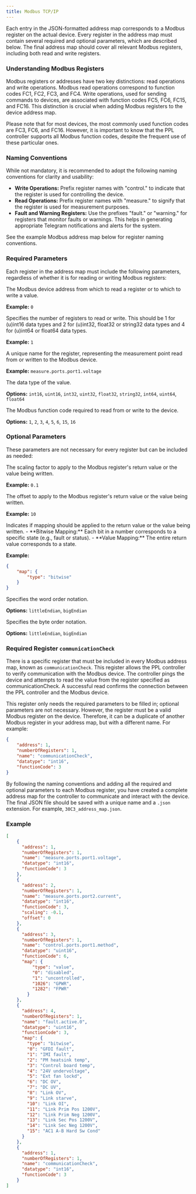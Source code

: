 ```yaml
---
title: Modbus TCP/IP
---
```


Each entry in the JSON-formatted address map corresponds to a Modbus register on the actual device. Every register in the address map must contain several required and optional parameters, which are described below. The final address map should cover all relevant Modbus registers, including both read and write registers.

### Understanding Modbus Registers

Modbus registers or addresses have two key distinctions: read operations and write operations. Modbus read operations correspond to function codes FC1, FC2, FC3, and FC4. Write operations, used for sending commands to devices, are associated with function codes FC5, FC6, FC15, and FC16. This distinction is crucial when adding Modbus registers to the device address map.

<Note>
Please note that for most devices, the most commonly used function codes are FC3, FC6, and FC16. However, it is important to know that the PPL controller supports all Modbus function codes, despite the frequent use of these particular ones.
</Note>

### Naming Conventions

While not mandatory, it is recommended to adopt the following naming conventions for clarity and usability:

- **Write Operations:** Prefix register names with "control." to indicate that the register is used for controlling the device.
- **Read Operations:** Prefix register names with "measure." to signify that the register is used for measurement purposes.
- **Fault and Warning Registers:** Use the prefixes "fault." or "warning." for registers that monitor faults or warnings. This helps in generating appropriate Telegram notifications and alerts for the system.

See the example Modbus address map below for register naming conventions.

### Required Parameters
Each register in the address map must include the following parameters, regardless of whether it is for reading or writing Modbus registers:

<ParamField path="address" type="int" required>
The Modbus device address from which to read a register or to which to write a value.

**Example:** `0`
</ParamField>

<ParamField path="numberOfRegisters" type="int" required>
Specifies the number of registers to read or write. This should be 1 for (u)int16 data types and 2 for (u)int32, float32 or string32 data types and 4 for (u)int64 or float64 data types.

**Example:** `1`
</ParamField>

<ParamField path="name" type="string" required>
A unique name for the register, representing the measurement point read from or written to the Modbus device.

**Example:** `measure.ports.port1.voltage`
</ParamField>

<ParamField path="datatype" type="string" required>
The data type of the value.

**Options:** `int16`, `uint16`, `int32`, `uint32`, `float32`, `string32`, `int64`, `uint64`, `float64`
</ParamField>

<ParamField path="functionCode" type="int" required>
The Modbus function code required to read from or write to the device.

**Options:** `1`, `2`, `3`, `4`, `5`, `6`, `15`, `16`
</ParamField>

### Optional Parameters
These parameters are not necessary for every register but can be included as needed:

<ParamField path="scaling" type="float">
The scaling factor to apply to the Modbus register's return value or the value being written.

**Example:** `0.1`
</ParamField>

<ParamField path="offset" type="float">
The offset to apply to the Modbus register's return value or the value being written.

**Example:** `10`
</ParamField>

<ParamField path="map" type="object">
Indicates if mapping should be applied to the return value or the value being written.
- **Bitwise Mapping:** Each bit in a number corresponds to a specific state (e.g., fault or status).
- **Value Mapping:** The entire return value corresponds to a state.

**Example:**
```json icon="code"
{
    "map": {
        "type": "bitwise"
    }
}
```
</ParamField>

<ParamField path="wordOrder" type="string">
Specifies the word order notation.

**Options:** `littleEndian`, `bigEndian`
</ParamField>

<ParamField path="byteOrder" type="string">
Specifies the byte order notation.

**Options:** `littleEndian`, `bigEndian`
</ParamField>

### Required Register `communicationCheck`

There is a specific register that must be included in every Modbus address map, known as `communicationCheck`. This register allows the PPL controller to verify communication with the Modbus device. The controller pings the device and attempts to read the value from the register specified as communicationCheck. A successful read confirms the connection between the PPL controller and the Modbus device.

This register only needs the required parameters to be filled in; optional parameters are not necessary. However, the register must be a valid Modbus register on the device. Therefore, it can be a duplicate of another Modbus register in your address map, but with a different name. For example:

```json icon="code"
{
	"address": 1,
	"numberOfRegisters": 1,
	"name": "communicationCheck",
	"datatype": "int16",
	"functionCode": 3
}
```

By following the naming conventions and adding all the required and optional parameters to each Modbus register, you have created a complete address map for the controller 
to communicate and interact with the device. The final JSON file should be saved with a unique name and a `.json` extension. For example, `30C3_address_map.json`.

### Example

```json address_map.json icon="code"
[
	{
	  "address": 1,
	  "numberOfRegisters": 1,
	  "name": "measure.ports.port1.voltage",
	  "datatype": "int16",
	  "functionCode": 3
	},
	{
	  "address": 2,
	  "numberOfRegisters": 1,
	  "name": "measure.ports.port2.current",
	  "datatype": "int16",
	  "functionCode": 3,
	  "scaling": -0.1,
	  "offset": 0
	},
	{
	  "address": 3,
	  "numberOfRegisters": 1,
	  "name": "control.ports.port1.method",
	  "datatype": "uint16",
	  "functionCode": 6,
	  "map": {
		  "type": "value",
		  "0": "disabled",
		  "1": "uncontrolled",
		  "1026": "GPWR",
		  "1282": "FPWR"
		}
	},
	{
	  "address": 4,
	  "numberOfRegisters": 1,
	  "name": "fault.active.0",
	  "datatype": "uint16",
	  "functionCode": 3,
	  "map": {
	    "type": "bitwise",
	    "0": "GFDI fault",
	    "1": "IMI fault",
	    "2": "PM heatsink temp",
	    "3": "Control board temp",
	    "4": "24V undervoltage",
	    "5": "Ext fan lockd",
	    "6": "DC OV",
	    "7": "DC UV",
	    "8": "Link OV",
	    "9": "Link starve",
	    "10": "Link OI",
	    "11": "Link Prim Pos 1200V",
	    "12": "Link Prim Neg 1200V",
	    "13": "Link Sec Pos 1200V",
	    "14": "Link Sec Neg 1200V",
	    "15": "AC1 A-B Hard Sw Cond"
	  }
	},
	{
	  "address": 1,
	  "numberOfRegisters": 1,
	  "name": "communicationCheck",
	  "datatype": "int16",
	  "functionCode": 3
	}
]
```